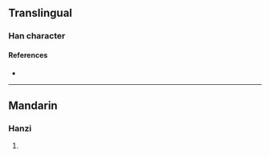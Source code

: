 {{character info/new}}
==Translingual==

===Han character===
{{Han char|rn=86|rad=火|as=09|sn=13|four=96860|canj=FRRR|ids=⿰火品}}

====References====
* {{Han ref|kx=0678.161|dkj=19247|hdz=32218.030|uh=7170|ud=29040|bh=DE7B|bd=56955}}

----

==Mandarin==

===Hanzi===
{{cmn-hanzi|pin=[[gào]] ([[gao4]])|wg=kao<sup>4</sup>}}

# {{defn|lang=cmn|sort=火09}}